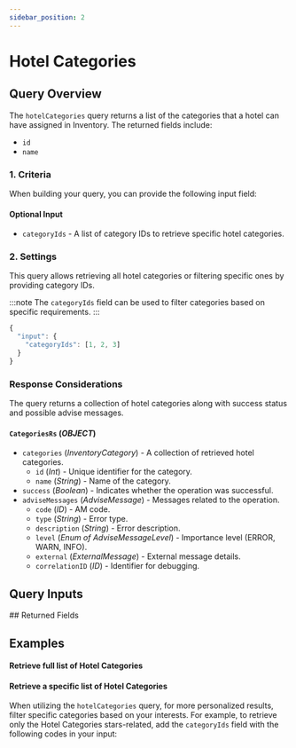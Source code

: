 ```yaml
---
sidebar_position: 2
---
```




# Hotel Categories

## Query Overview

The `hotelCategories` query returns a list of the categories that a hotel can have assigned in Inventory. The returned fields include:

* `id`
* `name`

### 1. Criteria

When building your query, you can provide the following input field:

#### Optional Input
* `categoryIds` - A list of category IDs to retrieve specific hotel categories.

### 2. Settings

This query allows retrieving all hotel categories or filtering specific ones by providing category IDs.

:::note
The `categoryIds` field can be used to filter categories based on specific requirements.
:::

```js
{
  "input": {
    "categoryIds": [1, 2, 3]
  }
}
```

### Response Considerations

The query returns a collection of hotel categories along with success status and possible advise messages.

#### `CategoriesRs` (*OBJECT*)
* `categories` (*InventoryCategory*) - A collection of retrieved hotel categories.
    * `id` (*Int*) - Unique identifier for the category.
    * `name` (*String*) - Name of the category.
* `success` (*Boolean*) - Indicates whether the operation was successful.
* `adviseMessages` (*AdviseMessage*) - Messages related to the operation.
    * `code` (*ID*) - AM code.
    * `type` (*String*) - Error type.
    * `description` (*String*) - Error description.
    * `level` (*Enum of AdviseMessageLevel*) - Importance level (ERROR, WARN, INFO).
    * `external` (*ExternalMessage*) - External message details.
    * `correlationID` (*ID*) - Identifier for debugging.

## Query Inputs

<InventoryHotelCategoriesFilterInput />
## Returned Fields

<CategoriesRs />


## Examples

#### Retrieve full list of Hotel Categories

<GraphqlSample query={hotelCategoriesQuery} variables={hotelCategoriesVariables} />


#### Retrieve a specific list of Hotel Categories

When utilizing the `hotelCategories` query, for more personalized results, filter specific categories based on your interests. For example, to retrieve only the Hotel Categories stars-related, add the `categoryIds` field with the following codes in your input:

<GraphqlSample query={hotelCategoriesQuery} variables={hotelCategoriesByCategoryIdsVariables} />